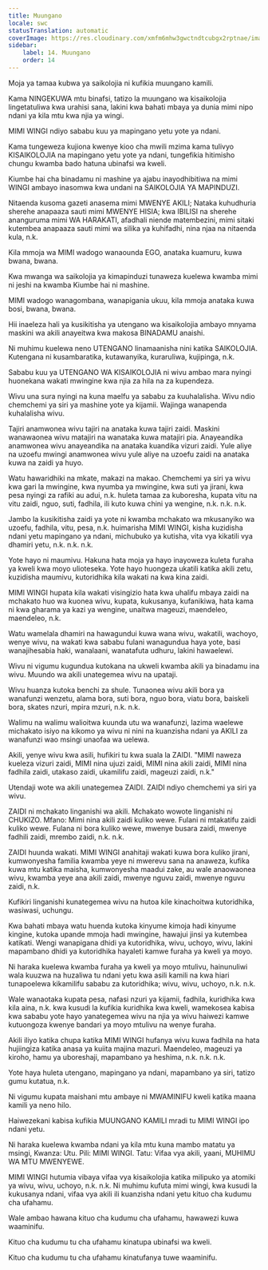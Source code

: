 ```yaml
---
title: Muungano
locale: swc
statusTranslation: automatic
coverImage: https://res.cloudinary.com/xmfm6mhw3gwctndtcubgx2rptnae/image/upload/v1740337243/small_cover_educacion_fundamental_a051170f1c.webp
sidebar:
    label: 14. Muungano
    order: 14
---
```

Moja ya tamaa kubwa ya saikolojia ni kufikia muungano kamili.

Kama NINGEKUWA mtu binafsi, tatizo la muungano wa kisaikolojia lingetatuliwa kwa urahisi sana, lakini kwa bahati mbaya ya dunia mimi nipo ndani ya kila mtu kwa njia ya wingi.

MIMI WINGI ndiyo sababu kuu ya mapingano yetu yote ya ndani.

Kama tungeweza kujiona kwenye kioo cha mwili mzima kama tulivyo KISAIKOLOJIA na mapingano yetu yote ya ndani, tungefikia hitimisho chungu kwamba bado hatuna ubinafsi wa kweli.

Kiumbe hai cha binadamu ni mashine ya ajabu inayodhibitiwa na mimi WINGI ambayo inasomwa kwa undani na SAIKOLOJIA YA MAPINDUZI.

Nitaenda kusoma gazeti anasema mimi MWENYE AKILI; Nataka kuhudhuria sherehe anapaaza sauti mimi MWENYE HISIA; kwa IBILISI na sherehe ananguruma mimi WA HARAKATI, afadhali niende matembezini, mimi sitaki kutembea anapaaza sauti mimi wa silika ya kuhifadhi, nina njaa na nitaenda kula, n.k.

Kila mmoja wa MIMI wadogo wanaounda EGO, anataka kuamuru, kuwa bwana, bwana.

Kwa mwanga wa saikolojia ya kimapinduzi tunaweza kuelewa kwamba mimi ni jeshi na kwamba Kiumbe hai ni mashine.

MIMI wadogo wanagombana, wanapigania ukuu, kila mmoja anataka kuwa bosi, bwana, bwana.

Hii inaeleza hali ya kusikitisha ya utengano wa kisaikolojia ambayo mnyama maskini wa akili anayeitwa kwa makosa BINADAMU anaishi.

Ni muhimu kuelewa neno UTENGANO linamaanisha nini katika SAIKOLOJIA. Kutengana ni kusambaratika, kutawanyika, kuraruliwa, kujipinga, n.k.

Sababu kuu ya UTENGANO WA KISAIKOLOJIA ni wivu ambao mara nyingi huonekana wakati mwingine kwa njia za hila na za kupendeza.

Wivu una sura nyingi na kuna maelfu ya sababu za kuuhalalisha. Wivu ndio chemchemi ya siri ya mashine yote ya kijamii. Wajinga wanapenda kuhalalisha wivu.

Tajiri anamwonea wivu tajiri na anataka kuwa tajiri zaidi. Maskini wanawaonea wivu matajiri na wanataka kuwa matajiri pia. Anayeandika anamwonea wivu anayeandika na anataka kuandika vizuri zaidi. Yule aliye na uzoefu mwingi anamwonea wivu yule aliye na uzoefu zaidi na anataka kuwa na zaidi ya huyo.

Watu hawaridhiki na mkate, makazi na makao. Chemchemi ya siri ya wivu kwa gari la mwingine, kwa nyumba ya mwingine, kwa suti ya jirani, kwa pesa nyingi za rafiki au adui, n.k. huleta tamaa za kuboresha, kupata vitu na vitu zaidi, nguo, suti, fadhila, ili kuto kuwa chini ya wengine, n.k. n.k. n.k.

Jambo la kusikitisha zaidi ya yote ni kwamba mchakato wa mkusanyiko wa uzoefu, fadhila, vitu, pesa, n.k. huimarisha MIMI WINGI, kisha kuzidisha ndani yetu mapingano ya ndani, michubuko ya kutisha, vita vya kikatili vya dhamiri yetu, n.k. n.k. n.k.

Yote hayo ni maumivu. Hakuna hata moja ya hayo inayoweza kuleta furaha ya kweli kwa moyo ulioteseka. Yote hayo huongeza ukatili katika akili zetu, kuzidisha maumivu, kutoridhika kila wakati na kwa kina zaidi.

MIMI WINGI hupata kila wakati visingizio hata kwa uhalifu mbaya zaidi na mchakato huo wa kuonea wivu, kupata, kukusanya, kufanikiwa, hata kama ni kwa gharama ya kazi ya wengine, unaitwa mageuzi, maendeleo, maendeleo, n.k.

Watu wamelala dhamiri na hawagundui kuwa wana wivu, wakatili, wachoyo, wenye wivu, na wakati kwa sababu fulani wanagundua haya yote, basi wanajihesabia haki, wanalaani, wanatafuta udhuru, lakini hawaelewi.

Wivu ni vigumu kugundua kutokana na ukweli kwamba akili ya binadamu ina wivu. Muundo wa akili unategemea wivu na upataji.

Wivu huanza kutoka benchi za shule. Tunaonea wivu akili bora ya wanafunzi wenzetu, alama bora, suti bora, nguo bora, viatu bora, baiskeli bora, skates nzuri, mpira mzuri, n.k. n.k.

Walimu na walimu walioitwa kuunda utu wa wanafunzi, lazima waelewe michakato isiyo na kikomo ya wivu ni nini na kuanzisha ndani ya AKILI za wanafunzi wao msingi unaofaa wa uelewa.

Akili, yenye wivu kwa asili, hufikiri tu kwa suala la ZAIDI. "MIMI naweza kueleza vizuri zaidi, MIMI nina ujuzi zaidi, MIMI nina akili zaidi, MIMI nina fadhila zaidi, utakaso zaidi, ukamilifu zaidi, mageuzi zaidi, n.k."

Utendaji wote wa akili unategemea ZAIDI. ZAIDI ndiyo chemchemi ya siri ya wivu.

ZAIDI ni mchakato linganishi wa akili. Mchakato wowote linganishi ni CHUKIZO. Mfano: Mimi nina akili zaidi kuliko wewe. Fulani ni mtakatifu zaidi kuliko wewe. Fulana ni bora kuliko wewe, mwenye busara zaidi, mwenye fadhili zaidi, mrembo zaidi, n.k. n.k.

ZAIDI huunda wakati. MIMI WINGI anahitaji wakati kuwa bora kuliko jirani, kumwonyesha familia kwamba yeye ni mwerevu sana na anaweza, kufika kuwa mtu katika maisha, kumwonyesha maadui zake, au wale anaowaonea wivu, kwamba yeye ana akili zaidi, mwenye nguvu zaidi, mwenye nguvu zaidi, n.k.

Kufikiri linganishi kunategemea wivu na hutoa kile kinachoitwa kutoridhika, wasiwasi, uchungu.

Kwa bahati mbaya watu huenda kutoka kinyume kimoja hadi kinyume kingine, kutoka upande mmoja hadi mwingine, hawajui jinsi ya kutembea katikati. Wengi wanapigana dhidi ya kutoridhika, wivu, uchoyo, wivu, lakini mapambano dhidi ya kutoridhika hayaleti kamwe furaha ya kweli ya moyo.

Ni haraka kuelewa kwamba furaha ya kweli ya moyo mtulivu, hainunuliwi wala kuuzwa na huzaliwa tu ndani yetu kwa asili kamili na kwa hiari tunapoelewa kikamilifu sababu za kutoridhika; wivu, wivu, uchoyo, n.k. n.k.

Wale wanaotaka kupata pesa, nafasi nzuri ya kijamii, fadhila, kuridhika kwa kila aina, n.k. kwa kusudi la kufikia kuridhika kwa kweli, wamekosea kabisa kwa sababu yote hayo yanategemea wivu na njia ya wivu haiwezi kamwe kutuongoza kwenye bandari ya moyo mtulivu na wenye furaha.

Akili iliyo katika chupa katika MIMI WINGI hufanya wivu kuwa fadhila na hata hujiingiza katika anasa ya kuiita majina mazuri. Maendeleo, mageuzi ya kiroho, hamu ya uboreshaji, mapambano ya heshima, n.k. n.k. n.k.

Yote haya huleta utengano, mapingano ya ndani, mapambano ya siri, tatizo gumu kutatua, n.k.

Ni vigumu kupata maishani mtu ambaye ni MWAMINIFU kweli katika maana kamili ya neno hilo.

Haiwezekani kabisa kufikia MUUNGANO KAMILI mradi tu MIMI WINGI ipo ndani yetu.

Ni haraka kuelewa kwamba ndani ya kila mtu kuna mambo matatu ya msingi, Kwanza: Utu. Pili: MIMI WINGI. Tatu: Vifaa vya akili, yaani, MUHIMU WA MTU MWENYEWE.

MIMI WINGI hutumia vibaya vifaa vya kisaikolojia katika milipuko ya atomiki ya wivu, wivu, uchoyo, n.k. n.k. Ni muhimu kufuta mimi wingi, kwa kusudi la kukusanya ndani, vifaa vya akili ili kuanzisha ndani yetu kituo cha kudumu cha ufahamu.

Wale ambao hawana kituo cha kudumu cha ufahamu, hawawezi kuwa waaminifu.

Kituo cha kudumu tu cha ufahamu kinatupa ubinafsi wa kweli.

Kituo cha kudumu tu cha ufahamu kinatufanya tuwe waaminifu.

